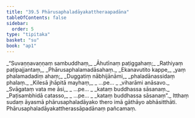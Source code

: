 ```yaml
---
title: "39.5 Phārusaphaladāyakattheraapadāna"
tableOfContents: false
sidebar:
  order: 5
type: "tipitaka"
basket: "su"
book: "ap1"
---
```



<DynamicBreadcrumb />

<Division number="26" book="ap1" bookNo="20" page="343">

<Paragraph number="4210" type="verses" book="ap1">
_“Suvaṇṇavaṇṇaṃ sambuddhaṃ,_  
_Āhutīnaṃ paṭiggahaṃ;_  
_Rathiyaṃ paṭipajjantaṃ,_  
_Phārusaphalamadāsahaṃ._  

</Paragraph>

</Division>
<Division number="27" book="ap1" bookNo="20" page="343">

<Paragraph number="4211" type="verses" book="ap1">
_Ekanavutito kappe,_  
_yaṃ phalamadadiṃ ahaṃ;_  
_Duggatiṃ nābhijānāmi,_  
_phaladānassidaṃ phalaṃ._  

</Paragraph>

</Division>
<Division number="28" book="ap1" bookNo="20" page="343">

<Paragraph number="4212" type="verses" book="ap1">
_Kilesā jhāpitā mayhaṃ,_  
_ …pe… _  
_viharāmi anāsavo._  

</Paragraph>

</Division>
<Division number="29" book="ap1" bookNo="20" page="343">

<Paragraph number="4213" type="verses" book="ap1">
_Svāgataṃ vata me āsi,_  
_ …pe… _  
_kataṃ buddhassa sāsanaṃ._  

</Paragraph>

</Division>
<Division number="30" book="ap1" bookNo="20" page="343">

<Paragraph number="4214" type="verses" book="ap1">
_Paṭisambhidā catasso,_  
_ …pe… _  
_kataṃ buddhassa sāsanaṃ”._  

</Paragraph>

<Paragraph number="4215" book="ap1">
Itthaṃ sudaṃ āyasmā phārusaphaladāyako thero imā gāthāyo abhāsitthāti.

</Paragraph>
</Division>

<Paragraph number="4216" type="center" book="ap1">
Phārusaphaladāyakattherassāpadānaṃ pañcamaṃ.
</Paragraph>